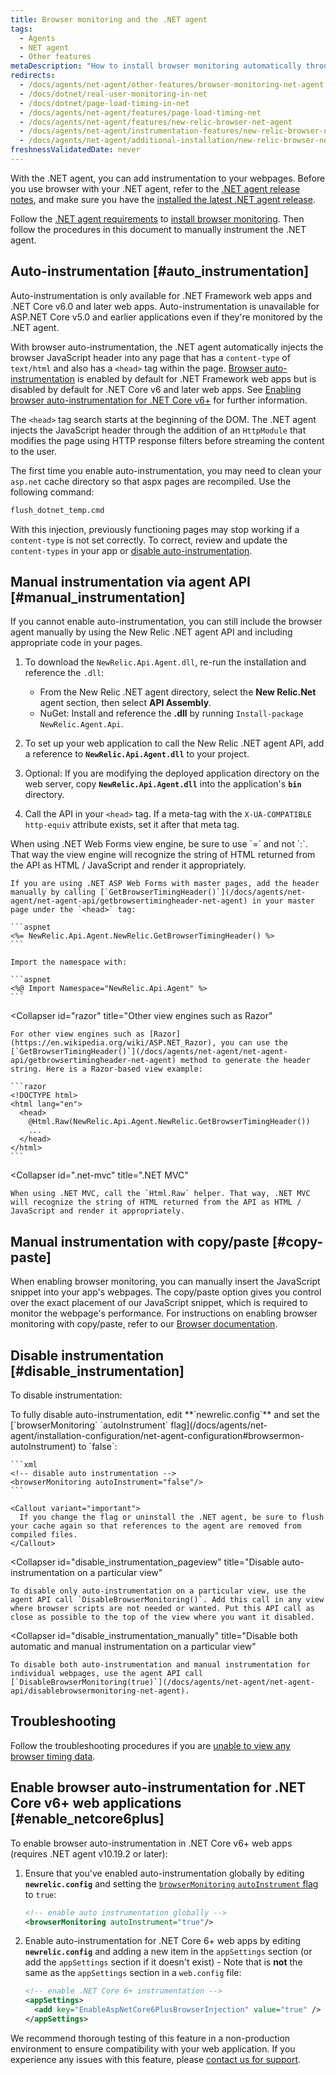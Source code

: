 ```yaml
---
title: Browser monitoring and the .NET agent
tags:
  - Agents
  - NET agent
  - Other features
metaDescription: "How to install browser monitoring automatically through the .NET APM agent."
redirects:
  - /docs/agents/net-agent/other-features/browser-monitoring-net-agent
  - /docs/dotnet/real-user-monitoring-in-net
  - /docs/dotnet/page-load-timing-in-net
  - /docs/agents/net-agent/features/page-load-timing-net
  - /docs/agents/net-agent/features/new-relic-browser-net-agent
  - /docs/agents/net-agent/instrumentation-features/new-relic-browser-net-agent
  - /docs/agents/net-agent/additional-installation/new-relic-browser-net-agent
freshnessValidatedDate: never
---
```


With the .NET agent, you can add [<InlinePopover type="browser" />](/docs/browser/new-relic-browser/getting-started/introduction-new-relic-browser) instrumentation to your webpages. Before you use browser with your .NET agent, refer to the [.NET agent release notes](/docs/release-notes/agent-release-notes/net-release-notes), and make sure you have the [installed the latest .NET agent release](/docs/agents/net-agent/installation/install-net-agent-windows).

Follow the [.NET agent requirements](/docs/agents/net-agent/getting-started/introduction-new-relic-net#extend) to [install browser monitoring](/docs/browser/new-relic-browser/installation/install-new-relic-browser-agent). Then follow the procedures in this document to manually instrument the .NET agent.

## Auto-instrumentation [#auto_instrumentation]

<Callout variant="important">
  Auto-instrumentation is only available for .NET Framework web apps and .NET Core v6.0 and later web apps. Auto-instrumentation is unavailable for ASP.NET Core v5.0 and earlier applications even if they're monitored by the .NET agent.
</Callout>

With browser auto-instrumentation, the .NET agent automatically injects the browser JavaScript header into any page that has a `content-type` of `text/html` and also has a `<head>` tag within the page. 
[Browser auto-instrumentation](/docs/agents/net-agent/configuration/net-agent-configuration#browsermon-autoInstrument) is enabled by default for .NET Framework web apps but is disabled by default for .NET Core v6 and later web apps. See [Enabling browser auto-instrumentation for .NET Core v6+](#enable_netcore6plus) for further information. 

The `<head>` tag search starts at the beginning of the DOM. The .NET agent injects the JavaScript header through the addition of an `HttpModule` that modifies the page using HTTP response filters before streaming the content to the user.

The first time you enable auto-instrumentation, you may need to clean your `asp.net` cache directory so that aspx pages are recompiled. Use the following command:

```bash
flush_dotnet_temp.cmd
```

With this injection, previously functioning pages may stop working if a `content-type` is not set correctly. To correct, review and update the `content-types` in your app or [disable auto-instrumentation](/docs/agents/net-agent/features/page-load-timing-net#disable-instrumentation).

## Manual instrumentation via agent API [#manual_instrumentation]

If you cannot enable auto-instrumentation, you can still include the browser agent manually by using the New Relic .NET agent API and including appropriate code in your pages.

1. To download the `NewRelic.Api.Agent.dll`, re-run the installation and reference the `.dll`:

   * From the New Relic .NET agent directory, select the <DNT>**New Relic.Net**</DNT> agent section, then select <DNT>**API Assembly**</DNT>.
   * NuGet: Install and reference the <DNT>**.dll**</DNT> by running `Install-package NewRelic.Agent.Api`.
2. To set up your web application to call the New Relic .NET agent API, add a reference to <DNT>**`NewRelic.Api.Agent.dll`**</DNT> to your project.
3. Optional: If you are modifying the deployed application directory on the web server, copy <DNT>**`NewRelic.Api.Agent.dll`**</DNT> into the application's <DNT>**`bin`**</DNT> directory.
4. Call the API in your `<head>` tag. If a meta-tag with the `X-UA-COMPATIBLE http-equiv` attribute exists, set it after that meta tag.

<CollapserGroup>
  <Collapser
    id="net-web-forms"
    title=".NET Web Forms view engine"
  >
    When using .NET Web Forms view engine, be sure to use `=` and not `:`. That way the view engine will recognize the string of HTML returned from the API as HTML / JavaScript and render it appropriately.

    If you are using .NET ASP Web Forms with master pages, add the header manually by calling [`GetBrowserTimingHeader()`](/docs/agents/net-agent/net-agent-api/getbrowsertimingheader-net-agent) in your master page under the `<head>` tag:

    ```aspnet
    <%= NewRelic.Api.Agent.NewRelic.GetBrowserTimingHeader() %>
    ```

    Import the namespace with:

    ```aspnet
    <%@ Import Namespace="NewRelic.Api.Agent" %>
    ```
  </Collapser>

  <Collapser
    id="razor"
    title="Other view engines such as Razor"
  >
    For other view engines such as [Razor](https://en.wikipedia.org/wiki/ASP.NET_Razor), you can use the [`GetBrowserTimingHeader()`](/docs/agents/net-agent/net-agent-api/getbrowsertimingheader-net-agent) method to generate the header string. Here is a Razor-based view example:

    ```razor
    <!DOCTYPE html>
    <html lang="en">
      <head>
        @Html.Raw(NewRelic.Api.Agent.NewRelic.GetBrowserTimingHeader())
        ...
      </head>
    </html>
    ```
  </Collapser>

  <Collapser
    id=".net-mvc"
    title=".NET MVC"
  >
    When using .NET MVC, call the `Html.Raw` helper. That way, .NET MVC will recognize the string of HTML returned from the API as HTML / JavaScript and render it appropriately.
  </Collapser>
</CollapserGroup>
    
## Manual instrumentation with copy/paste [#copy-paste]
   
When enabling browser monitoring, you can manually insert the JavaScript snippet into your app's webpages. The copy/paste option gives you control over the exact placement of our JavaScript snippet, which is required to monitor the webpage's performance. For instructions on enabling browser monitoring with copy/paste, refer to our [Browser documentation](/docs/browser/browser-monitoring/installation/install-browser-monitoring-agent/#copy-paste).
    
## Disable instrumentation [#disable_instrumentation]

To disable instrumentation:

<CollapserGroup>
  <Collapser
    id="disable_auto-instrumentation"
    title="Disable auto-instrumentation"
  >
    To fully disable auto-instrumentation, edit <DNT>**`newrelic.config`**</DNT> and set the [`browserMonitoring` `autoInstrument` flag](/docs/agents/net-agent/installation-configuration/net-agent-configuration#browsermon-autoInstrument) to `false`:

    ```xml
    <!-- disable auto instrumentation -->
    <browserMonitoring autoInstrument="false"/>
    ```

    <Callout variant="important">
      If you change the flag or uninstall the .NET agent, be sure to flush your cache again so that references to the agent are removed from compiled files.
    </Callout>
  </Collapser>

  <Collapser
    id="disable_instrumentation_pageview"
    title="Disable auto-instrumentation on a particular view"
  >
    To disable only auto-instrumentation on a particular view, use the agent API call `DisableBrowserMonitoring()`. Add this call in any view where browser scripts are not needed or wanted. Put this API call as close as possible to the top of the view where you want it disabled.
  </Collapser>

  <Collapser
    id="disable_instrumentation_manually"
    title="Disable both automatic and manual instrumentation on a particular view"
  >
    To disable both auto-instrumentation and manual instrumentation for individual webpages, use the agent API call [`DisableBrowserMonitoring(true)`](/docs/agents/net-agent/net-agent-api/disablebrowsermonitoring-net-agent).
  </Collapser>
</CollapserGroup>
    
## Troubleshooting

Follow the troubleshooting procedures if you are [unable to view any browser timing data](/docs/agents/net-agent/troubleshooting/no-page-load-timing-data-appears-net).

## Enable browser auto-instrumentation for .NET Core v6+ web applications [#enable_netcore6plus]

To enable browser auto-instrumentation in .NET Core v6+ web apps (requires .NET agent v10.19.2 or later): 

1. Ensure that you've enabled auto-instrumentation globally by editing <DNT>**`newrelic.config`**</DNT> and setting the [`browserMonitoring` `autoInstrument` flag](/docs/agents/net-agent/installation-configuration/net-agent-configuration#browsermon-autoInstrument) to `true`:

    ```xml
    <!-- enable auto instrumentation globally -->
    <browserMonitoring autoInstrument="true"/>
    ```

2. Enable auto-instrumentation for .NET Core 6+ web apps by editing <DNT>**`newrelic.config`**</DNT> and adding a new item in the `appSettings` section (or add the `appSettings` section if it doesn't exist) - Note that is **not** the same as the `appSettings` section in a `web.config` file:

    ```xml
    <!-- enable .NET Core 6+ instrumentation -->
    <appSettings>
      <add key="EnableAspNetCore6PlusBrowserInjection" value="true" />
    </appSettings>
    ```

We recommend thorough testing of this feature in a non-production environment to ensure compatibility with your web application. If you experience any issues with this feature, please [contact us for support](/docs/new-relic-solutions/solve-common-issues/find-help-use-support-portal/).
